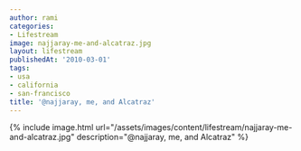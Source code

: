 ```yaml
---
author: rami
categories:
- Lifestream
image: najjaray-me-and-alcatraz.jpg
layout: lifestream
publishedAt: '2010-03-01'
tags:
- usa
- california
- san-francisco
title: '@najjaray, me, and Alcatraz'
---
```


{% include image.html url="/assets/images/content/lifestream/najjaray-me-and-alcatraz.jpg" description="@najjaray, me, and Alcatraz" %}